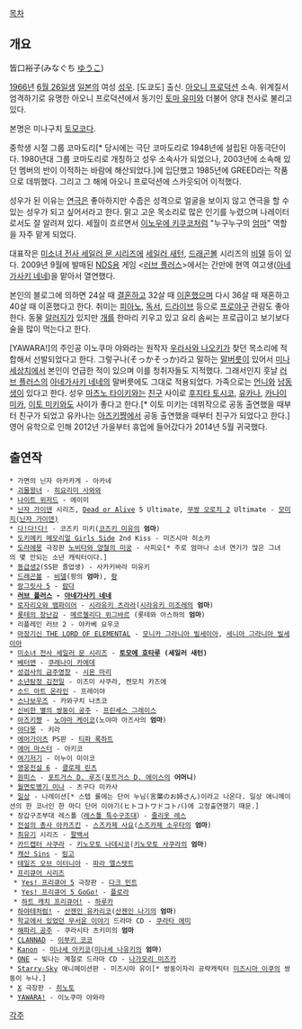 [[목차]]
== 개요 ==
皆口裕子(みなぐち [[유코|ゆうこ]])

[[1966년]] [[6월 26일]]생 [[일본]]의 여성 [[성우]]. [도쿄도] 출신. [[아오니 프로덕션]] 소속. 위계질서 엄격하기로 유명한 아오니 프로덕션에서 동기인 [[토마 유미]]와 더불어 양대 천사로 불리고 있다.

본명은 미나구치 [[토모코]]다.

중학생 시절 그룹 코마도리[* 당시에는 극단 코마도리로 1948년에 설립된 아동극단이다. 1980년대 그룹 코마도리로 개칭하고 성우 소속사가 되었으나, 2003년에 소속해 있던 멤버의 반이 이적하는 바람에 해산되었다.]에 입단했고 1985년에 GREED라는 작품으로 데뷔했다. 그리고 그 해에 아오니 프로덕션에 스카웃되어 이적했다.


 
성우가 된 이유는 [[연극]]은 좋아하지만 수줍은 성격으로 얼굴을 보이지 않고 연극을 할 수 있는 성우가 되고 싶어서라고 한다. 맑고 고운 목소리로 많은 인기를 누렸으며 나레이터로서도 잘 알려져 있다. 세월이 흐르면서 [[이노우에 키쿠코]]처럼 "누구누구의 [[엄마]]" 역할을 자주 맡게 되었다.

대표작은 [[미소녀 전사 세일러 문 시리즈]]에 [[토모에 호타루|세일러 새턴]], [[드래곤볼]] 시리즈의 [[비델]] 등이 있다. 2009년 9월에 발매된 [[NDS]]용 게임 <[[러브 플러스]]>에서는 간만에 현역 여고생([[아네가사키 네네]])을 맡아서 열연했다.

본인의 블로그에 의하면 24살 때 [[결혼]]하고 32살 때 [[이혼]]했으며 다시 36살 때 재혼하고 40살 때 이혼했다고 한다. 취미는 [[피아노]], [[독서]], [[드라이브]] 등으로 [[프로야구]] 관람도 좋아한다. 동물 [[알러지]]가 있지만 [[개]]를 한마리 키우고 있고 요리 솜씨는 프로급이고 보기보다 술을 많이 먹는다고 한다.
 
[YAWARA!]의 주인공 이노쿠마 야와라는 원작자 [[우라사와 나오키]]가 찾던 목소리에 적합해서 선발되었다고 한다. 그렇구나(そっかそっか)라고 말하는 [[말버릇]]이 있어서 [[미나세상치]]에서 본인이 언급한 적이 있으며 이를 청취자들도 지적했다. 그래서인지 훗날 [[러브 플러스]]의 [[아네가사키 네네]]의 말버릇에도 그대로 적용되었다. 가족으로는 [[언니]]와 [[남동생]]이 있다고 한다. 성우 [[마츠노 타이키]]와는 [[친구]] 사이로 [[후지타 토시코]], [[유카나]], [[카나이 미카]], [[이토 미키]]와도 사이가 좋다고 한다.[* 이토 미키는 데뷔작으로 공동 출연했을 때부터 친구가 되었고 유카나는 [[아즈키쨩]]에서 공동 출연했을 때부터 친구가 되었다고 한다.] 영어 유학으로 인해 2012년 가을부터 휴업에 들어갔다가 2014년 5월 귀국했다.

== 출연작 ==
 * 가면의 닌자 아카카게 - 아카네
 * [[괴물왕녀]] - [[히요리미 사와와]]
 * [[나이트 위저드]] - 에이미
 * [[닌자 가이덴]] 시리즈, [[Dead or Alive(게임)|Dead or Alive]] 5 Ultimate, [[무쌍 오로치 2]] Ultimate - [[모미지(닌자 가이덴)]]
 * [[다!다!다!]] - 코즈키 미키([[코즈키 미유]]의 '''엄마''')
 * [[도키메키 메모리얼 Girls Side]] 2nd Kiss - 미즈시마 히소카
 * [[도라에몽]] 극장판 [[노비타와 양철의 미궁]] - 사피오[* 주로 엄마나 소녀 연기가 많은 그녀의 몇 안되는 소년 캐릭터이다.]
 * [[동급생2]](SS판 졸업생) - 사카키바라 미유키
 * [[드래곤볼]] - [[비델]](팡의 '''엄마'''), [[팡(드래곤볼)|팡]]
 * [[랑그릿사 5]] - [[람다(랑그릿사5)|람다]]
 * '''[[러브 플러스]] - [[아네가사키 네네]]'''
 * [[로자리오와 뱀파이어]] - [[시라유키 츠라라]]([[시라유키 미조레]]의 '''엄마''')
 * [[롯테의 장난감]] - [[메르첼리다 위그바르]] (롯테와 아스하의 '''엄마''')
 * 리플레인 러브 2 - 야카베 요우코
 * [[마장기신 THE LORD OF ELEMENTAL]] - [[모니카 그라니아 빌세이아]], [[세니아 그라니아 빌세이아]]
 * [[미소녀 전사 세일러 문 시리즈]] - '''[[토모에 호타루]] (세일러 새턴)'''
 * [[베터맨]] - [[쿠레나이 카에데]]
 * [[성검사의 금주영창]] - [[시몬 마리]]
 * [[소년탐정 김전일]] - 이즈미 사쿠라, 켄모치 카즈에
 * [[소드 아트 온라인]] - 프레이야
 * [[스나보우즈]] - 카와구치 나츠코
 * [[신비한 별의 쌍둥이 공주]] - [[신비한 별의 쌍둥이 공주/등장인물#s-1.1|프린세스 그레이스]]
 * [[아즈키쨩]] - [[아즈키쨩/기타 등장인물|노야마 케이코]](노야마 아즈사의 '''엄마''')
 * [[야다몽]] - 키라
 * [[에어가이츠]] PS판 - [[티파 록하트]]
 * [[에어 마스터]] - 아키코
 * [[여기저기]] - 이누이 미이코
 * [[영웅전설 6]] - [[클로제 린츠]]
 * [[원피스(만화)|원피스]] - [[포트거스 D. 루즈]]([[포트거스 D. 에이스]]의 '''어머니''')
 * [[월면토병기 미나]] - 츠구다 미카사
 * [[일상(만화)|일상]] - 나레이션[* 스텝 롤에는 단어 누님(言葉のお姉さん)이라고 나온다. 일상 애니메이션의 한 코너인 한 마디 단어 이야기(ヒトコトワドコトバ)에 고정출연했기 때문.]
 * 장갑구조부대 레스톨（[[레스톨 특수구조대]]）- [[레스|줄리옷 레스]]
 * [[전설의 총사 아카즈킨]] - [[스즈카제 사요]]([[스즈카제 소우타]]의 '''엄마''')
 * [[최유기]] 시리즈 - [[팔백서]]
 * [[카드캡터 사쿠라]] - [[키노모토 나데시코]]([[키노모토 사쿠라]]의 '''엄마''')
 * [[캐산 Sins]] - [[링고(캐산 Sins)|링고]]
 * [[테일즈 오브 이터니아]] - [[파라 엘스텟트]]
 * [[프리큐어 시리즈]]
  * [[Yes! 프리큐어 5]] 극장판 - [[다크 프리큐어 5#s-1.4|다크 민트]]
  * [[Yes! 프리큐어 5|Yes! 프리큐어 5 GoGo!]] - [[플로라(Yes! 프리큐어 5 GoGo!)|플로라]]
  * [[하트 캐치 프리큐어!]] - [[하트 캐치 프리큐어!/등장인물#s-6.12|하루카]]
 * [[하야테처럼!]] - [[산젠인 유카리코]]([[산젠인 나기]]의 '''엄마''')
 * [[학교에서 있었던 무서운 이야기]] 드라마 CD - [[쿠라타 에미]]
 * [[해파리 공주]] - 쿠라시타 츠키미의 '''엄마'''
 * [[CLANNAD#s-2|CLANNAD]] - [[이부키 코코]]
 * [[Kanon]] - [[미나세 아키코]]([[미나세 나유키]]의 '''엄마''')
 * [[ONE]] ~ 빛나는 계절로 드라마 CD - [[나가모리 미즈카]]
 * [[Starry☆Sky]] 애니메이션판 - 미즈시마 유이[* 쌍둥이자리 공략캐릭터 [[미즈시마 이쿠]]의 쌍둥이 누나.]
 * [[X(CLAMP)|X]] 극장판 - [[히노토]]
 * [[YAWARA!]] - 이노쿠마 야와라

[[각주]]
